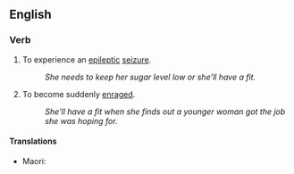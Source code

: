 ==English==

===Verb===
{{head|en|verb}}

# {{lb|en|idiomatic}} To experience an [[epileptic]] [[seizure]].
#: ''She needs to keep her sugar level low or she'll have a fit.''
# {{lb|en|idiomatic}} To become suddenly [[enrage]]d.
#: ''She'll have a fit when she finds out a younger woman got the job she was hoping for.''

====Translations====
{{trans-top|to have an epileptic seizure}}
{{trans-mid}}
* Maori: {{t|mi|hūkeke }}
{{trans-bottom}}